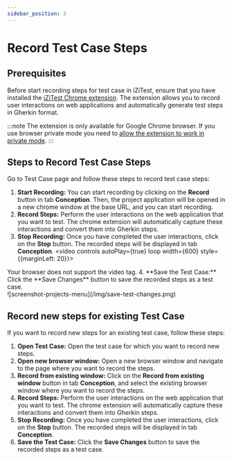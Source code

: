```yaml
---
sidebar_position: 3
---
```


# Record Test Case Steps
## Prerequisites

Before start recording steps for test case in iZiTest, ensure that you have installed the [iZiTest Chrome extension](https://chromewebstore.google.com/detail/izitest/jccdlahjcpgcoolknheeddgdpfgpniho). The extension allows you to record user interactions on web applications and automatically generate test steps in Gherkin format.

:::note
The extension is only available for Google Chrome browser. If you use browser private mode you need to [allow the extension to work in private mode](/docs/tutorial-extras/allow-extension-private-mode.md).
:::

## Steps to Record Test Case Steps
Go to Test Case page and follow these steps to record test case steps:
1. **Start Recording:** You can start recording by clicking on the **Record** button in tab **Conception**. Then, the project application will be opened in a new chrome window at the base URL, and you can start recording.
2. **Record Steps:** Perform the user interactions on the web application that you want to test. The chrome extension will automatically capture these interactions and convert them into Gherkin steps.
3. **Stop Recording:** Once you have completed the user interactions, click on the **Stop** button. The recorded steps will be displayed in tab **Conception**.
<video controls autoPlay={true} loop width={600} style={{marginLeft: 20}}>
  <source src={recordTestVideo} type="video/mp4" />
  Your browser does not support the video tag.
</video>
4. **Save the Test Case:** Click the **Save Changes** button to save the recorded steps as a test case.
<br/>![screenshot-projects-menu](/img/save-test-changes.png)

## Record new steps for existing Test Case
If you want to record new steps for an existing test case, follow these steps:
1. **Open Test Case:** Open the test case for which you want to record new steps.
2. **Open new browser window:** Open a new browser window and navigate to the page where you want to record the steps.
3. **Record from existing window:** Click on the **Record from existing window** button in tab **Conception**, and select the existing browser window where you want to record the steps.
4. **Record Steps:** Perform the user interactions on the web application that you want to test. The chrome extension will automatically capture these interactions and convert them into Gherkin steps.
5. **Stop Recording:** Once you have completed the user interactions, click on the **Stop** button. The recorded steps will be displayed in tab **Conception**.
6. **Save the Test Case:** Click the **Save Changes** button to save the recorded steps as a test case.